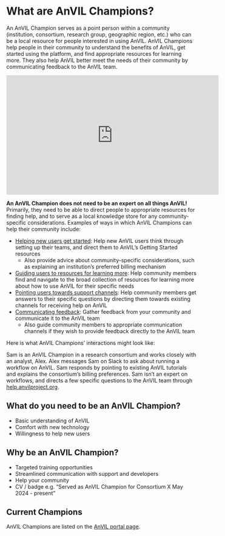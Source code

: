 # What are AnVIL Champions?

An AnVIL Champion serves as a point person within a community (institution, consortium, research group, geographic region, etc.) who can be a local resource for people interested in using AnVIL. AnVIL Champions help people in their community to understand the benefits of AnVIL, get started using the platform, and find appropriate resources for learning more. They also help AnVIL better meet the needs of their community by communicating feedback to the AnVIL team.

<iframe width="560" height="315" style="display: block; margin: auto;" src="https://www.youtube.com/embed/PptqHHXke54?si=tnnM0Z2JGSOgEJRD" title="YouTube video player" frameborder="0" allow="accelerometer; autoplay; clipboard-write; encrypted-media; gyroscope; picture-in-picture; web-share" referrerpolicy="strict-origin-when-cross-origin" allowfullscreen></iframe>

**An AnVIL Champion does not need to be an expert on all things AnVIL!** Primarily, they need to be able to direct people to appropriate resources for finding help, and to serve as a local knowledge store for any community-specific considerations. Examples of ways in which AnVIL Champions can help their community include:

- [Helping new users get started](#onboard): Help new AnVIL users think through setting up their teams, and direct them to AnVIL's Getting Started resources
  - Also provide advice about community-specific considerations, such as explaining an institution’s preferred billing mechanism
- [Guiding users to resources for learning more](#learn): Help community members find and navigate to the broad collection of resources for learning more about how to use AnVIL for their specific needs
- [Pointing users towards support channels](#help): Help community members get answers to their specific questions by directing them towards existing channels for receiving help on AnVIL
- [Communicating feedback](#communicate): Gather feedback from your community and communicate it to the AnVIL team
  - Also guide community members to appropriate communication channels if they wish to provide feedback directly to the AnVIL team

::: {.reflection}
Here is what AnVIL Champions' interactions might look like:

Sam is an AnVIL Champion in a research consortium and works closely with an analyst, Alex. Alex messages Sam on Slack to ask about running a workflow on AnVIL. Sam responds by pointing to existing AnVIL tutorials and explains the consortium's billing preferences. Sam isn't an expert on workflows, and directs a few specific questions to the AnVIL team through [help.anvilproject.org](https://help.anvilproject.org).
:::

## What do you need to be an AnVIL Champion?

- Basic understanding of AnVIL
- Comfort with new technology
- Willingness to help new users

## Why be an AnVIL Champion?

- Targeted training opportunities
- Streamlined communication with support and developers
- Help your community
- CV / badge e.g. "Served as AnVIL Champion for Consortium X May 2024 - present"

## Current Champions

AnVIL Champions are listed on the [AnVIL portal page](https://anvilproject.org/anvil-champions).
